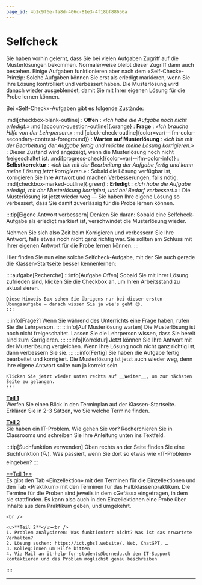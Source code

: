 ```yaml
---
page_id: 4b1c9f6e-fa8d-406c-81e3-4f18bf88656a
---
```



# Selfcheck
Sie haben vorhin gelernt, dass Sie bei vielen Aufgaben Zugriff auf die Musterlösungen bekommen. Normalerweise bleibt dieser Zugriff dann auch bestehen. Einige Aufgaben funktionieren aber nach dem «Self-Check»-Prinzip: Solche Aufgaben können Sie erst als erledigt markieren, wenn Sie Ihre Lösung kontrolliert und verbessert haben. Die Musterlösung wird danach wieder ausgeblendet, damit Sie mit Ihrer eigenen Lösung für die Probe lernen können.

Bei «Self-Check»-Aufgaben gibt es folgende Zustände:

:mdi[checkbox-blank-outline]
: **Offen**
: _«Ich habe die Aufgabe noch nicht erledigt.»_
:mdi[account-question-outline]{.orange}
: **Frage**
: _«Ich brauche Hilfe von der Lehrperson.»_
:mdi[clock-check-outline]{color=var(--ifm-color-secondary-contrast-foreground)}
: **Warten auf Musterlösung**
: _«Ich bin mit der Bearbeitung der Aufgabe fertig und möchte meine Lösung korrigieren.»_
: Dieser Zustand wird angezeigt, wenn die Musterlösung noch nicht freigeschaltet ist.
:mdi[progress-check]{color=var(--ifm-color-info)}
: **Selbstkorrektur**
: _«Ich bin mit der Bearbeitung der Aufgabe fertig und kann meine Lösung jetzt korrigieren.»_
: Sobald die Lösung verfügbar ist, korrigieren Sie Ihre Antwort und machen Verbesserungen, falls nötig.
:mdi[checkbox-marked-outline]{.green}
: **Erledigt**
: _«Ich habe die Aufgabe erledigt, mit der Musterlösung korrigiert, und bei Bedarf verbessert.»_
: Die Musterlösung ist jetzt wieder weg — Sie haben Ihre eigene Lösung so verbessert, dass Sie damit zuverlässig für die Probe lernen können.

:::tip[Eigene Antwort verbessern]
Denken Sie daran: Sobald eine Selfcheck-Aufgabe als erledigt markiert ist, verschwindet die Musterlösung wieder.

Nehmen Sie sich also Zeit beim Korrigieren und verbessern Sie Ihre Antwort, falls etwas noch nicht ganz richtig war. Sie sollten am Schluss mit Ihrer eigenen Antwort für die Probe lernen können.
:::

Hier finden Sie nun eine solche Selfcheck-Aufgabe, mit der Sie auch gerade die Klassen-Startseite besser kennenlernen:

<SelfCheck taskStateId='2acdc2c0-f485-4a50-b1d8-5f6330597399' solutionId='e122a656-1d59-4876-be30-207b05f1ef75'>
  ::::aufgabe[Recherche]
  <SelfCheckTaskState />
  <SelfCheckContent visibleFrom={SelfCheckStateType.Open} visibleTo={SelfCheckStateType.Open} alwaysVisibleForTeacher={false}>
    :::info[Aufgabe Offen]
    Sobald Sie mit Ihrer Lösung zufrieden sind, klicken Sie die Checkbox an, um Ihren Arbeitsstand zu aktualisieren.

    Diese Hinweis-Box sehen Sie übrigens nur bei dieser ersten Übungsaufgabe — danach wissen Sie ja wie's geht 😉.
    :::
  </SelfCheckContent>
  <SelfCheckContent visibleFrom={SelfCheckStateType.Question} visibleTo={SelfCheckStateType.Question} alwaysVisibleForTeacher={false}>
    :::info[Frage?]
    Wenn Sie während des Unterrichts eine Frage haben, rufen Sie die Lehrperson.
    :::
  </SelfCheckContent>
  <SelfCheckContent visibleFrom={SelfCheckStateType.WaitingForSolution} visibleTo={SelfCheckStateType.WaitingForSolution} alwaysVisibleForTeacher={false}>
    :::info[Auf Musterlösung warten]
    Die Musterlösung ist noch nicht freigeschaltet. Lassen Sie die Lehrperson wissen, dass Sie bereit sind zum Korrigieren.
    :::
  </SelfCheckContent>
  <SelfCheckContent visibleFrom={SelfCheckStateType.Reviewing} visibleTo={SelfCheckStateType.Reviewing} alwaysVisibleForTeacher={false}>
    :::info[Korrektur]
    Jetzt können Sie Ihre Antwort mit der Musterlösung vergleichen. Wenn Ihre Lösung noch nicht ganz richtig ist, dann verbessern Sie sie.
    :::
  </SelfCheckContent>
  <SelfCheckContent visibleFrom={SelfCheckStateType.Done} visibleTo={SelfCheckStateType.Done} alwaysVisibleForTeacher={false}>
    :::info[Fertig]
    Sie haben die Aufgabe fertig bearbeitet und korrigiert. Die Musterlösung ist jetzt auch wieder weg, denn Ihre eigene Antwort sollte nun ja korrekt sein.

    Klicken Sie jetzt wieder unten rechts auf __Weiter__, um zur nächsten Seite zu gelangen.
    :::
  </SelfCheckContent>

  <u>**Teil 1**</u><br />
  Werfen Sie einen Blick in den Terminplan auf der Klassen-Startseite. Erklären Sie in 2-3 Sätzen, wo Sie welche Termine finden.

  <u>**Teil 2**</u><br />
  Sie haben ein IT-Problem. Wie gehen Sie vor? Recherchieren Sie in Classrooms und schreiben Sie Ihre Anleitung unten ins Textfeld.
  
  :::tip[Suchfunktion verwenden]
  Oben rechts an der Seite finden Sie eine Suchfunktion (🔍). Was passiert, wenn Sie dort so etwas wie «IT-Problem» eingeben?
  :::

  <QuillV2 id='18cade23-c9e9-4bb2-a413-454ec8fc9081' />
  
  <SelfCheckSolution>
    <u>**Teil 1**</u><br />
    Es gibt den Tab «Einzellektion» mit den Terminen für die Einzellektionen und den Tab «Praktikum» mit den Terminen für das Halbklassenpraktikum. Die Termine für die Proben sind jeweils in dem «Gefäss» eingetragen, in dem sie stattfinden. Es kann also auch in den Einzellektionen eine Probe über Inhalte aus dem Praktikum geben, und umgekehrt.

    <br />

    <u>**Teil 2**</u><br />
    1. Problem analysieren: Was funktioniert nicht? Was ist das erwartete Verhalten?
    2. Lösung suchen: https://ict.gbsl.website/, Web, ChatGPT, …
    3. Kolleg:innen um Hilfe bitten
    4. Via Mail an it-help-for-students@bernedu.ch den IT-Support kontaktieren und das Problem möglichst genau beschreiben
  </SelfCheckSolution>
  ::::
</SelfCheck>

---
